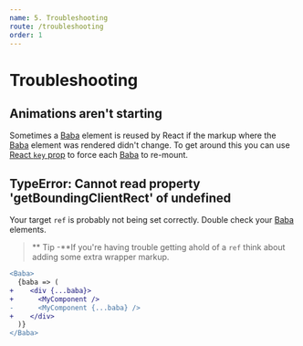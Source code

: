 ```yaml
---
name: 5. Troubleshooting
route: /troubleshooting
order: 1
---
```


# Troubleshooting

## Animations aren't starting

Sometimes a [Baba](/baba) element is reused by React if the markup where the [Baba](/baba) element was rendered didn't change.
To get around this you can use [React `key` prop](https://reactjs.org/docs/lists-and-keys.html#keys) to force each [Baba](/baba) to re-mount.

## TypeError: Cannot read property 'getBoundingClientRect' of undefined

Your target `ref` is probably not being set correctly.
Double check your [Baba](/baba) elements.

> ** Tip -**If you're having trouble getting ahold of a `ref` think about adding some extra wrapper markup.

```diff
<Baba>
  {baba => (
+    <div {...baba}>
+      <MyComponent />
-      <MyComponent {...baba} />
+    </div>
  )}
</Baba>
```
